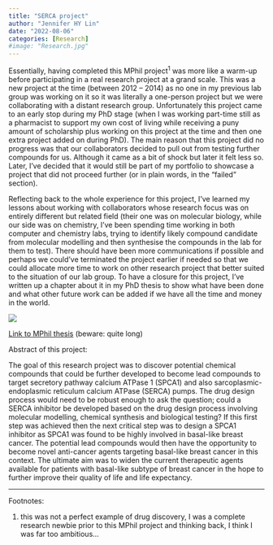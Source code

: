 ```yaml
---
title: "SERCA project"
author: "Jennifer HY Lin"
date: "2022-08-06"
categories: [Research]
#image: "Research.jpg"
---
```


Essentially, having completed this MPhil project^1^ was more like a warm-up before participating in a real research project at a grand scale. This was a new project at the time (between 2012 -- 2014) as no one in my previous lab group was working on it so it was literally a one-person project but we were collaborating with a distant research group. Unfortunately this project came to an early stop during my PhD stage (when I was working part-time still as a pharmacist to support my own cost of living while receiving a puny amount of scholarship plus working on this project at the time and then one extra project added on during PhD). The main reason that this project did no progress was that our collaborators decided to pull out from testing further compounds for us. Although it came as a bit of shock but later it felt less so. Later, I've decided that it would still be part of my portfolio to showcase a project that did not proceed further (or in plain words, in the "failed" section).

Reflecting back to the whole experience for this project, I've learned my lessons about working with collaborators whose research focus was on entirely different but related field (their one was on molecular biology, while our side was on chemistry, I've been spending time working in both computer and chemistry labs, trying to identify likely compound candidate from molecular modelling and then synthesise the compounds in the lab for them to test). There should have been more communications if possible and perhaps we could've terminated the project earlier if needed so that we could allocate more time to work on other research project that better suited to the situation of our lab group. To have a closure for this project, I've written up a chapter about it in my PhD thesis to show what have been done and what other future work can be added if we have all the time and money in the world.

![](Research.jpg)

[Link to MPhil thesis](http://hdl.handle.net/2123/12267) (beware: quite long)

Abstract of this project:

The goal of this research project was to discover potential chemical compounds that could be further developed to become lead compounds to target secretory pathway calcium ATPase 1 (SPCA1) and also sarcoplasmic-endoplasmic reticulum calcium ATPase (SERCA) pumps. The drug design process would need to be robust enough to ask the question; could a SERCA inhibitor be developed based on the drug design process involving molecular modelling, chemical synthesis and biological testing? If this first step was achieved then the next critical step was to design a SPCA1 inhibitor as SPCA1 was found to be highly involved in basal-like breast cancer. The potential lead compounds would then have the opportunity to become novel anti-cancer agents targeting basal-like breast cancer in this context. The ultimate aim was to widen the current therapeutic agents available for patients with basal-like subtype of breast cancer in the hope to further improve their quality of life and life expectancy.

------------------------------------------------------------------------

Footnotes:

1.  this was not a perfect example of drug discovery, I was a complete research newbie prior to this MPhil project and thinking back, I think I was far too ambitious...
